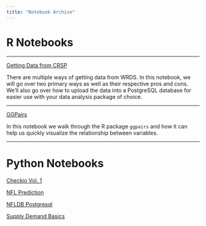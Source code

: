```yaml
---
title: "Notebook Archive"
---
```


# R Notebooks

---

<a href="http://timothykylethomas.me/crsp_gettingdata.html" target="_blank">Getting Data from CRSP</a>

There are multiple ways of getting data from WRDS. In this notebook, we will go over two primary ways as well as their respective pros and cons. We'll also go over how to upload the data into a PostgreSQL database for easier use with your data analysis package of choice.

---

<a href="http://timothykylethomas.me/ggpairs.html" target="_blank">GGPairs</a>

In this notebook we walk through the R package `ggpairs` and how it can help us quickly visualize the relationship between variables.

---

# Python Notebooks

<a href="http://timothykylethomas.me/checkio-vol1.html" target="_blank">Checkio Vol. 1</a>

<a href="http://timothykylethomas.me/nfl-prediction-1.html" target="_blank">NFL Prediction</a>

<a href="http://timothykylethomas.me/nfldb-postgresql.html" target="_blank">NFLDB Postgresql</a>

<a href="http://timothykylethomas.me/supply-demand-basics.html" target="_blank">Supply Demand Basics</a>
